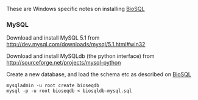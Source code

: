 These are Windows specific notes on installing [[BioSQL]]

=== MySQL ===

Download and install MySQL 5.1 from http://dev.mysql.com/downloads/mysql/5.1.html#win32

Download and install MySQLdb (the python interface) from http://sourceforge.net/projects/mysql-python

Create a new database, and load the schema etc as described on [[BioSQL]]

 mysqladmin -u root create bioseqdb
 mysql -p -u root bioseqdb < biosqldb-mysql.sql